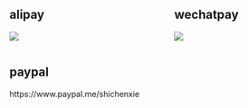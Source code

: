 
:::::: {.columns style="display: flex;"}

::: {.column width="46%"}
## alipay 
![](../imgs/donation/p-alipay.png)
:::

::: {.column width="8%"}
:::

::: {.column width="46%"}
## wechatpay
![](../imgs/donation/p-wechatpay.png)
:::

::::::

## paypal
https://www.paypal.me/shichenxie




